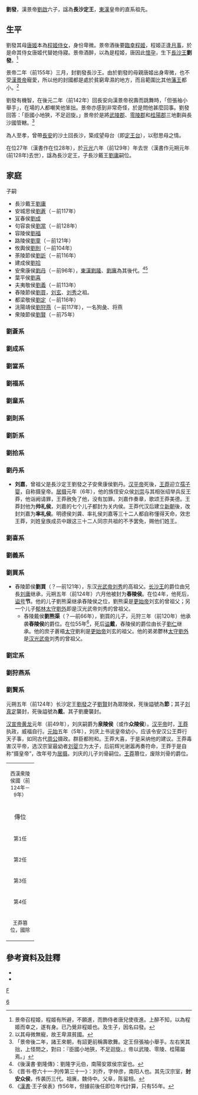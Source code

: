 '''劉發'''{{BD|？||前129年||L劉}}，漢景帝[[汉景帝|劉啟]]六子，諡為'''長沙定王'''，[[東漢|東漢]]皇帝的直系祖先。

==生平==
劉發其母[[唐兒|唐姬]]本為[[程姬|程姬]][[侍女|侍女]]，身份卑微。景帝酒後要[[行房|臨幸]][[程姬|程姬]]，程姬正逢[[月經週期|月事]]，於是命其侍女唐姬代替她侍寢。景帝酒醉，以為是程姬，唐因此[[懷孕|懷孕]]，生下[[長沙王|長沙王]]'''劉發'''。<ref>景帝召程姬，程姬有所避，不願進，而飾侍者唐兒使夜進。上醉不知，以為程姬而幸之，遂有身。已乃覺非程姬也。及生子，因名曰發。</ref>

景帝二年（前155年）三月，封劉發長沙王。由於劉發的母親唐姬出身卑微，也不受[[漢景帝|漢景帝]]寵愛，所以他的封國都是處於貧窮卑濕的地方，而且範圍比其他[[藩王|藩王]]都小。<ref>以其母微無寵，故王卑濕貧國。</ref>

劉發有機智，在後元二年（前142年）回長安向漢景帝祝壽而跳舞時，「但張袖小舉手」，在場的人都嘲笑他笨拙。景帝亦感到非常奇怪，於是問他甚麼回事。劉發回答：「臣國小地狹，不足迴旋。」景帝於是將[[武陵郡|武陵郡]]、[[零陵郡|零陵郡]]和[[桂陽郡|桂陽郡]]三地劃與長沙國管轄。<ref>「景帝後二年，諸王來朝，有詔更前稱壽歌舞。定王但張袖小舉手。左右笑其拙，上怪問之，對曰：『臣國小地狹，不足迴旋。』帝以武陵、零陵、桂陽屬焉。」</ref>

為人至孝，曾帶[[長安|長安]]的沙土回長沙，築成望母台（即[[定王台|定王台]]），以慰思母之情。

在位27年（漢書作在位28年），於[[元光_(汉朝)|元光]]六年（前129年）年去世（漢書作元朔元年(前128年)去世），諡為長沙定王，子長沙戴王[[劉庸|劉庸]]嗣位。

==家庭==
{{Ahnentafel top|先祖}}<center>
{{ahnentafel-compact5
|boxstyle_1=background-color: #fff000;
|boxstyle_2=background-color: #ffd400;
|boxstyle_3=background-color: #ffb800;
|boxstyle_4=background-color: #ff9c00;
|boxstyle_5=background-color: #ff8000;
|1='''长沙定王刘发'''
|2='''父：'''孝景皇帝[[汉景帝|刘启]]
|3='''母：'''[[唐兒|孝景唐姬]]
|4='''祖父：'''太宗孝文皇帝[[汉文帝|刘恒]]
|5='''祖母：'''[[孝文竇皇后|孝文皇后]]窦氏
|6=
|7=
|8='''曾祖父：'''太祖高皇帝[[刘邦|刘邦]]
|9='''曾祖母：'''（追谥）高皇后[[薄姬|薄氏]]
|10='''外曾祖父：'''（追谥）安成侯[[窦充|窦充]]
|11='''外曾祖母：'''（追谥）安成夫人
|12=
|13=
|14=
|15=
|16='''高祖父：'''太上皇[[刘太公|刘太公]]
|17='''高祖母：'''昭灵皇后[[刘媪|刘媪]]
|18='''外高祖父：'''（追谥）灵文侯薄父
|19='''外高祖母：'''（追谥）灵文夫人魏媪
|20=
|21=
|22=
|23=
|24=
|25=
|26=
|27=
|28=
|29=
|30=
|31=
}}</center>
{{ahnentafel bottom}}

;子嗣
*長沙戴王[[劉庸|劉庸]]
*安城思侯[[劉蒼_(安城侯)|劉蒼]]（－前117年）
*冝春侯[[劉成_(宜城侯)|劉成]]
*句容哀侯[[劉黨_(句容侯)|劉當]]（－前128年）
*容陵侯[[劉福_(容陵侯)|劉福]]
*路陵侯[[劉童|劉童]]（－前121年）
*攸輿侯[[劉則_(攸輿侯)|劉則]]（－前104年）
*荼陵節侯[[劉訢|劉訢]]（－前116年）
*建成侯[[劉拾|劉拾]]
*安衆康侯[[刘丹_(西汉)|劉丹]]（－前96年），[[東漢|東漢]][[刘隆_(云台二十八将)|劉隆]]、[[劉廙|劉廙]]為其後代。<ref>《後漢書·劉隆傳》：劉隆字元伯，南陽安眾侯宗室也。</ref><ref>《晋书·卷六十一·列传第三十一》：刘乔，字仲彦，南阳人也。其先汉宗室，'''封安众侯'''，传袭历三代。祖廙，魏侍中。父阜，陈留相。</ref>
*葉平侯[[劉喜_(葉平侯)|劉喜]]
*夫夷敬侯[[劉義_(夫夷侯)|劉義]]（－前113年）
*舂陵節侯[[劉買_(舂陵侯)|劉買]]，[[更始帝|刘玄]]、[[汉光武帝|刘秀]]之祖。
*都梁敬侯[[劉定_(都梁侯)|劉定]]（－前116年）
*洮陽靖侯[[劉狩燕|劉狩燕]]（－前117年），一名狗彘、将燕
*衆陵節侯[[劉賢_(眾陵侯)|劉賢]]（－前75年）

===劉蒼系===
===劉成系===
===劉當系===
===劉福系===
===劉童系===
===劉則系===
===劉訢系===
===劉拾系===
===劉丹系===
*'''刘嘉'''，曾祖父是長沙定王劉發之子安衆康侯劉丹。[[汉平帝|汉平帝]]死後，[[王莽|王莽]]迎立[[孺子婴|孺子婴]]，自称摄皇帝。[[居摄|居摄]]元年（6年），他的族侄安众侯[[刘崇_(安众侯)|刘崇]]与其相张绍举兵反王莽，他诣阙请罪，王莽赦免了他，没有加罪。刘嘉作奏章，歌颂王莽美德。王莽封他为'''帅礼侯'''，刘嘉的七个儿子都封为关内侯。王莽代汉后建立[[新朝|新朝]]後，改封刘嘉为'''率礼侯'''。明德侯刘龚、率礼侯刘嘉等三十二人都自称懂得天命，效忠王莽，刘姓皇族成员中跟这三十二人同宗共祖的不予罢免，赐他们姓王。

===劉喜系===
===劉義系===
===劉買系===
*舂陵節侯'''劉買'''（？—前121年），东汉[[汉光武帝|光武帝刘秀]]的高祖父。[[长沙王|长沙王]]的爵位由兄長[[刘庸|刘庸]]继承，元朔五年（前124年）六月他被封为'''舂陵侯'''。在位4年，他死后，[[谥号|谥号]]'''节'''。他的儿子劉熊渠继承舂陵侯之位，劉熊渠是[[更始帝|更始帝]]刘玄的曾祖父；另一个儿子[[郁林|郁林]][[太守|太守]][[劉外|劉外]]即是汉光武帝刘秀的曾祖父。
**舂陵戴侯'''劉熊渠'''（？—前66年），劉買的儿子，元狩三年（前120年）他承袭'''舂陵侯'''的爵位。在位55年<ref>《[[漢書|漢書]]·王子侯表》作56年，但據前後任即位年代計算，只有55年。</ref>，死后[[谥|谥]]'''戴'''，舂陵侯的爵位由长子[[劉仁|劉仁]]继承。他的庶子蒼梧[[太守|太守]]劉利是[[更始帝|更始帝]]刘玄的祖父。他的弟弟鬱林[[太守|太守]][[劉外|劉外]]是[[汉光武帝|汉光武帝]]刘秀的曾祖父。
{{familytree/start}}
{{familytree|One|-|Two|-|Thr|v|Fou|v|Fiv|v|Six|-|Sev|
One=[[漢景帝|景帝刘启]]|Two=長沙定王劉發|Thr=舂陵節侯劉買|Fou=舂陵戴侯劉熊渠|Fiv=舂陵孝侯劉仁|Six=舂陵康侯[[劉敞_(舂陵侯)|劉敞]]|Sev=[[劉祉|劉祉]]}}
{{familytree| | | | | | | | | | | |!| | | |!| | | |)|Eig|-|Nin|Eig=劉慶|Nin=[[刘顺_(成武侯)|刘顺]]}}
{{familytree| | | | | | | | | | | |!| | | |!| | | |`|Ten|-|Ele|Ten=劉憲|Ele=[[刘嘉_(顺阳侯)|劉嘉]]}}
{{familytree| | | | | | | | | | | |!| | | |`|Twe|v|Thi|v|FoT|Twe=蒼梧太守[[劉利_(太守)|劉利]]|Thi=[[劉子張|劉子張]]|FoT=[[更始帝|更始帝]]}}
{{familytree| | | | | | | | | | | |!| | | | | | | |!| | | |`|Fif|Fif=劉騫}}
{{familytree| | | | | | | | | | | |!| | | | | | | |`|SxT|v|SeT|-|EiT|SxT=劉□|SeT=刘显|EiT=[[劉信_(汝陰侯)|劉信]]}}
{{familytree| | | | | | | | | | | |!| | | | | | | | | | | |`|NiT|NiT=[[刘赐_(东汉)|劉賜]]}}
{{familytree| | | | | | | | | | | |`|Twt|-|TwO|v|TwT|v|TwH|
Twt=鬱林太守[[劉外|劉外]]|TwO=鉅鹿都尉[[劉回|劉回]]|TwT=南頓县令[[刘钦_(南顿县令)|劉欽]]|TwH=[[劉縯|劉縯]]}}
{{familytree| | | | | | | | | | | | | | | | | | | |`|TwR|)|TwV|TwR=蕭县令[[刘良_(赵王)|劉良]]|TwV=[[刘仲_(鲁王)|劉仲]]}}
{{familytree| | | | | | | | | | | | | | | | | | | | | | | |`|TwS|TwS=[[光武帝|光武帝]]
|boxstyle_TwS=background-color: rgb(255, 255, 102)}}
{{familytree/end}}

===劉定系===
===劉狩燕系===
===劉賢系===
元朔五年（前124年）长沙定王[[劉發|劉發]]之子[[劉賢_(眾陵侯)|劉賢]]封為眾陵侯，死後謚號為'''節'''；其子[[刘真定|刘真定]]襲封，死後謚號為'''戴'''。其子劉慶襲封。

[[汉宣帝|汉宣帝]][[黄龙_(西汉)|黄龙]]元年（前49年），刘庆嗣爵为'''泉陵侯'''（或作'''众陵侯'''）。[[汉平帝|汉平帝]]时，[[王莽|王莽]]执政，威福自行。[[元始_(西汉)|元始]]五年（5年），刘庆上书说皇帝幼小，应该令安汉公王莽行天子事，如同古代[[周公|周公]]摄政。群臣都附和。王莽大喜，于是采纳他的建议。王莽毒害汉平帝，选汉宗室最幼者[[刘婴|刘婴]]立为太子，后前辉光谢嚣再奏符命，王莽于是自称“摄皇帝”，改年号为[[居摄|居摄]]。刘庆的儿子刘骨嗣位。[[王莽|王莽]]篡位，废除刘骨的爵位。

{| cellpadding="4" cellspacing="0" style="margin: 0 0 1em 1em; border:1px solid #cccccc; text-align:center; empty-cells:show; border-collapse:collapse;" border="1"
|-
| align ="center" colspan="6" bgcolor="#C0C0C0"| <small>西漢衆陵侯國（前124年－9年）</small> 
|- bgcolor="#F2F2F2"
| width="60" align ="center"|傳位 || width="60" align ="center"|世 || width="70" align ="center"|稱號及諡號 || width="70" align ="center"|姓名 || width="50" align ="center"|在位年數 || width="120" align ="center"|在位時間 
|-
| align ="center"| <small>第1任</small>||<small>始封</small>||<small>衆陵節侯</small>||<small>劉賢</small>||<small>54年</small>||<small>前124年－前70年</small>
|-
| align ="center"| <small>第2任</small>||<small>二世</small>||<small>衆陵戴侯</small>||<small>劉真定</small>||<small>21年</small>||<small>前70年－前49年</small>
|-
| align ="center"| <small>第3任</small>||<small>三世</small>||<small>衆陵頃侯</small>||<small>劉慶</small>||<small>？</small>||<small>前49年－？</small>
|-
| align ="center"| <small>第4任</small>||<small>四世</small>||<small>衆陵侯</small>||<small>劉骨</small>||<small>？</small>||<small>？－9年</small>
|-
| align ="center" colspan="6" | <small>王莽篡位，國除</small>
|}

==參考資料及註釋==
<references/>
*{{Wikisource history|漢書|053|長沙定王發||quote=}}
*{{Wikisource history|史記|059||quote=}}

{{西汉诸侯王}}

{{start box}}
{{s-vacant|新封|last=[[吴著|吴著]]}}
{{s-title|[[西漢|西漢]][[长沙王|长沙王]]|前155年－前127年在位}}
{{s-after|子[[刘庸|刘庸]]}}
{{end box}}

[[category:漢朝诸侯王|F]]
[[Category:汉景帝皇子|6]]